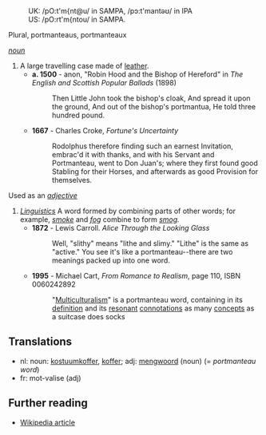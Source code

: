 :UK: /pO:t'm{nt@u/ in SAMPA, /p&#596;:t'mant&#601;&#650;/ in IPA 
:US: /pO:rt'm{ntou/ in SAMPA.

Plural, portmanteaus, portmanteaux

''[[noun]]''

# A large travelling case made of [[leather]].
#* '''a. 1500''' - anon, "Robin Hood and the Bishop of Hereford" in ''The English and Scottish Popular Ballads'' (1898)
#*: Then Little John took the bishop's cloak, And spread it upon the ground, And out of the bishop's portmantua, He told three hundred pound.
#* '''1667''' - Charles Croke, ''Fortune's Uncertainty''
#*: Rodolphus therefore finding such an earnest Invitation, embrac'd it with thanks, and with his Servant and Portmanteau, went to Don Juan's; where they first found good Stabling for their Horses, and afterwards as good Provision for themselves.
Used as an ''[[adjective]]''
# ''[[linguistic terminology|Linguistics]]''  A word formed by combining parts of other words; for example, ''[[smoke]]'' and ''[[fog]]'' combine to form ''[[smog]].'' 
#* '''1872''' - Lewis Carroll. ''Alice Through the Looking Glass'' 
#*: Well, "slithy" means "lithe and slimy." "Lithe" is the same as "active." You see it's like a portmanteau--there are two meanings packed up into one word.
#* '''1995''' - Michael Cart, ''From Romance to Realism'', page 110, ISBN 0060242892 
#*: "[[Multiculturalism]]" is a portmanteau word, containing in its [[definition]] and its [[resonance|resonant]] [[connotation|connotations]] as many [[concept|concepts]] as a suitcase does socks

== Translations ==
*nl: noun: [[kostuumkoffer]], [[koffer]]; adj: [[mengwoord]] (noun) (= ''portmanteau word'')
*fr: mot-valise (adj)
== Further reading ==

* [[w:portmanteau|Wikipedia article]]